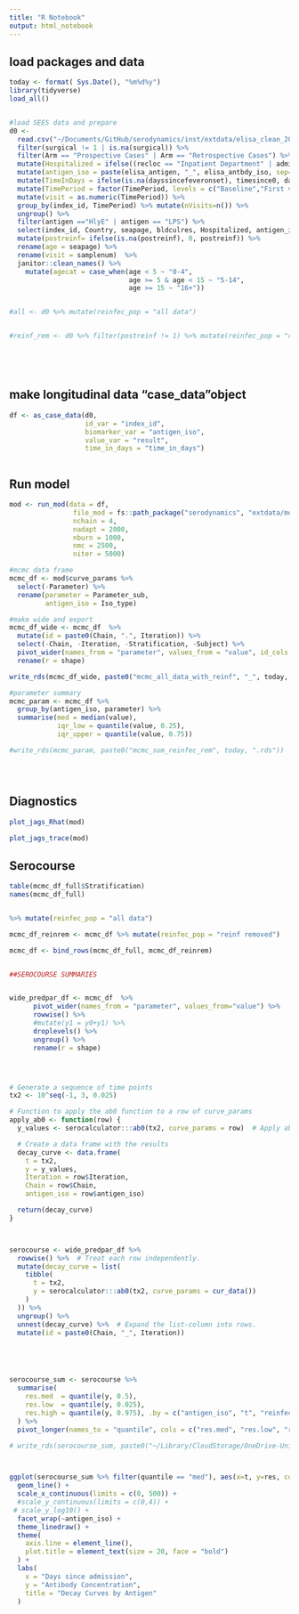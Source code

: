 ```yaml
---
title: "R Notebook"
output: html_notebook
---
```


## load packages and data
```r
today <- format( Sys.Date(), "%m%d%y")
library(tidyverse)
load_all()


#load SEES data and prepare 
d0 <- 
  read.csv("~/Documents/GitHub/serodynamics/inst/extdata/elisa_clean_2024-06-05.csv") %>%
  filter(surgical != 1 | is.na(surgical)) %>%
  filter(Arm == "Prospective Cases" | Arm == "Retrospective Cases") %>%
  mutate(Hospitalized = ifelse((recloc == "Inpatient Department" | admithosp_seap == "Yes"), "Yes", "No")) %>% 
  mutate(antigen_iso = paste(elisa_antigen, "_", elisa_antbdy_iso, sep="")) %>%
  mutate(TimeInDays = ifelse(is.na(dayssincefeveronset), timesince0, dayssincefeveronset)) %>%
  mutate(TimePeriod = factor(TimePeriod, levels = c("Baseline","First visit", "28 days", "3 months","6 months", "12 months", "18 months", "24 months"))) %>%
  mutate(visit = as.numeric(TimePeriod)) %>%
  group_by(index_id, TimePeriod) %>% mutate(nVisits=n()) %>%
  ungroup() %>%
  filter(antigen =="HlyE" | antigen == "LPS") %>%
  select(index_id, Country, seapage, bldculres, Hospitalized, antigen_iso, result, TimePeriod,  postreinf, samplenum,  TimeInDays, reinf_obs) %>%
  mutate(postreinf= ifelse(is.na(postreinf), 0, postreinf)) %>%
  rename(age = seapage) %>%
  rename(visit = samplenum)  %>%
  janitor::clean_names() %>%
    mutate(agecat = case_when(age < 5 ~ "0-4",
                              age >= 5 & age < 15 ~ "5-14",
                              age >= 15 ~ "16+")) 


#all <- d0 %>% mutate(reinfec_pop = "all data")


#reinf_rem <- d0 %>% filter(postreinf != 1) %>% mutate(reinfec_pop = "reinf removed")






```



## make longitudinal data "case_data"object
```r

df <- as_case_data(d0,
                   id_var = "index_id",
                   biomarker_var = "antigen_iso",
                   value_var = "result",
                   time_in_days = "time_in_days")



```

## Run model
```r

mod <- run_mod(data = df,
                file_mod = fs::path_package("serodynamics", "extdata/model.jags"),
                nchain = 4,
                nadapt = 2000,
                nburn = 1000,
                nmc = 2500,
                niter = 5000)

#mcmc data frame
mcmc_df <- mod$curve_params %>%
  select(-Parameter) %>%
  rename(parameter = Parameter_sub,
         antigen_iso = Iso_type)

#make wide and export
mcmc_df_wide <- mcmc_df  %>%
  mutate(id = paste0(Chain, ".", Iteration)) %>%
  select(-Chain, -Iteration, -Stratification, -Subject) %>%
  pivot_wider(names_from = "parameter", values_from = "value", id_cols = c("id", "antigen_iso")) %>%
  rename(r = shape)

write_rds(mcmc_df_wide, paste0("mcmc_all_data_with_reinf", "_", today, ".rds"))

#parameter summary
mcmc_param <- mcmc_df %>%
  group_by(antigen_iso, parameter) %>%
  summarise(med = median(value),
            iqr_low = quantile(value, 0.25),
            iqr_upper = quantile(value, 0.75))

#write_rds(mcmc_param, paste0("mcmc_sum_reinfec_rem", today, ".rds"))





```


## Diagnostics
```r

plot_jags_Rhat(mod)

plot_jags_trace(mod)

```


## Serocourse

```r



table(mcmc_df_full$Stratification)
names(mcmc_df_full)


%>% mutate(reinfec_pop = "all data")

mcmc_df_reinrem <- mcmc_df %>% mutate(reinfec_pop = "reinf removed")

mcmc_df <- bind_rows(mcmc_df_full, mcmc_df_reinrem)


##SEROCOURSE SUMMARIES


wide_predpar_df <- mcmc_df  %>%
      pivot_wider(names_from = "parameter", values_from="value") %>%
      rowwise() %>%
      #mutate(y1 = y0+y1) %>%
      droplevels() %>%
      ungroup() %>%
      rename(r = shape)




# Generate a sequence of time points
tx2 <- 10^seq(-1, 3, 0.025)

# Function to apply the ab0 function to a row of curve_params
apply_ab0 <- function(row) {
  y_values <- serocalculator:::ab0(tx2, curve_params = row)  # Apply ab0 function over time points

  # Create a data frame with the results
  decay_curve <- data.frame(
    t = tx2,
    y = y_values,
    Iteration = row$Iteration,
    Chain = row$Chain,
    antigen_iso = row$antigen_iso)

  return(decay_curve)
}



serocourse <- wide_predpar_df %>%
  rowwise() %>%  # Treat each row independently.
  mutate(decay_curve = list(
    tibble(
      t = tx2,
      y = serocalculator:::ab0(tx2, curve_params = cur_data())
    )
  )) %>%
  ungroup() %>%
  unnest(decay_curve) %>%  # Expand the list-column into rows.
  mutate(id = paste0(Chain, "_", Iteration)) 





serocourse_sum <- serocourse %>%
  summarise(
    res.med  = quantile(y, 0.5),
    res.low  = quantile(y, 0.025),
    res.high = quantile(y, 0.975), .by = c("antigen_iso", "t", "reinfec_pop")
  ) %>%
  pivot_longer(names_to = "quantile", cols = c("res.med", "res.low", "res.high"), names_prefix = "res.", values_to = "res")

# write_rds(serocourse_sum, paste0("~/Library/CloudStorage/OneDrive-UniversityofCalifornia,Davis/Research/Melioidosis_ISO_DORIM/clean data/sercourse_sum_", mthd, "_", read_norm, "_", today, ".rds"))



ggplot(serocourse_sum %>% filter(quantile == "med"), aes(x=t, y=res, color = reinfec_pop)) +
  geom_line() +
  scale_x_continuous(limits = c(0, 500)) +
  #scale_y_continuous(limits = c(0,4)) +
 # scale_y_log10() +
  facet_wrap(~antigen_iso) +
  theme_linedraw() +
  theme(
    axis.line = element_line(),
    plot.title = element_text(size = 20, face = "bold")
  ) +
  labs(
    x = "Days since admission",
    y = "Antibody Concentration",
    title = "Decay Curves by Antigen"
  )





```